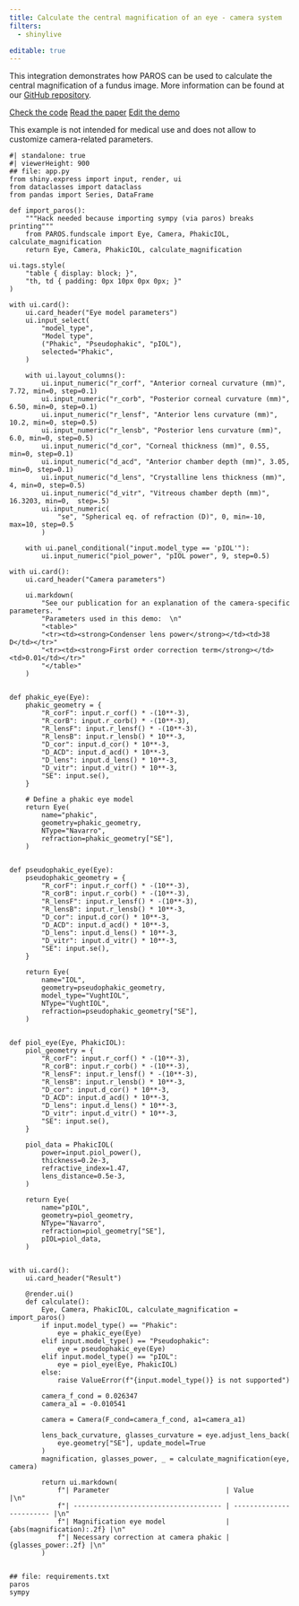 ```yaml
---
title: Calculate the central magnification of an eye - camera system
filters:
  - shinylive

editable: true
---
```


This integration demonstrates how PAROS can be used to calculate the central magnification of a fundus image. More information can be found at our [GitHub repository](https://github.com/MREYE-LUMC/PAROS).

[Check the code](https://github.com/MREYE-LUMC/PAROS){.btn .btn-outline-primary .btn role="button"}
[Read the paper](https://doi.org/10.1167/iovs.65.1.43){.btn .btn-outline-primary .btn role="button"}
<!-- Note: the edit.html file is generated automatically. -->
[Edit the demo](edit.html){.btn .btn-outline-primary .btn role="button" .external}

::: {.callout-warning}
This example is not intended for medical use and does not allow to customize camera-related parameters.
:::

:::{.column-screen-inset}
```shinylive-python
#| standalone: true
#| viewerHeight: 900
## file: app.py
from shiny.express import input, render, ui
from dataclasses import dataclass
from pandas import Series, DataFrame

def import_paros():
    """Hack needed because importing sympy (via paros) breaks printing"""
    from PAROS.fundscale import Eye, Camera, PhakicIOL, calculate_magnification
    return Eye, Camera, PhakicIOL, calculate_magnification

ui.tags.style(
    "table { display: block; }",
    "th, td { padding: 0px 10px 0px 0px; }"
)

with ui.card():
    ui.card_header("Eye model parameters")
    ui.input_select(
        "model_type",
        "Model type",
        ("Phakic", "Pseudophakic", "pIOL"),
        selected="Phakic",
    )

    with ui.layout_columns():
        ui.input_numeric("r_corf", "Anterior corneal curvature (mm)", 7.72, min=0, step=0.1)
        ui.input_numeric("r_corb", "Posterior corneal curvature (mm)", 6.50, min=0, step=0.1)
        ui.input_numeric("r_lensf", "Anterior lens curvature (mm)", 10.2, min=0, step=0.5)
        ui.input_numeric("r_lensb", "Posterior lens curvature (mm)", 6.0, min=0, step=0.5)
        ui.input_numeric("d_cor", "Corneal thickness (mm)", 0.55, min=0, step=0.1)
        ui.input_numeric("d_acd", "Anterior chamber depth (mm)", 3.05, min=0, step=0.1)
        ui.input_numeric("d_lens", "Crystalline lens thickness (mm)", 4, min=0, step=0.5)
        ui.input_numeric("d_vitr", "Vitreous chamber depth (mm)", 16.3203, min=0,  step=.5)
        ui.input_numeric(
            "se", "Spherical eq. of refraction (D)", 0, min=-10, max=10, step=0.5
        )

    with ui.panel_conditional("input.model_type == 'pIOL'"):
        ui.input_numeric("piol_power", "pIOL power", 9, step=0.5)

with ui.card():
    ui.card_header("Camera parameters")

    ui.markdown(
        "See our publication for an explanation of the camera-specific parameters. "
        "Parameters used in this demo:  \n"
        "<table>"
        "<tr><td><strong>Condenser lens power</strong></td><td>38 D</td></tr>"
        "<tr><td><strong>First order correction term</strong></td><td>0.01</td></tr>"
        "</table>"
    )


def phakic_eye(Eye):
    phakic_geometry = {
        "R_corF": input.r_corf() * -(10**-3),
        "R_corB": input.r_corb() * -(10**-3),
        "R_lensF": input.r_lensf() * -(10**-3),
        "R_lensB": input.r_lensb() * 10**-3,
        "D_cor": input.d_cor() * 10**-3,
        "D_ACD": input.d_acd() * 10**-3,
        "D_lens": input.d_lens() * 10**-3,
        "D_vitr": input.d_vitr() * 10**-3,
        "SE": input.se(),
    }

    # Define a phakic eye model
    return Eye(
        name="phakic",
        geometry=phakic_geometry,
        NType="Navarro",
        refraction=phakic_geometry["SE"],
    )


def pseudophakic_eye(Eye):
    pseudophakic_geometry = {
        "R_corF": input.r_corf() * -(10**-3),
        "R_corB": input.r_corb() * -(10**-3),
        "R_lensF": input.r_lensf() * -(10**-3),
        "R_lensB": input.r_lensb() * 10**-3,
        "D_cor": input.d_cor() * 10**-3,
        "D_ACD": input.d_acd() * 10**-3,
        "D_lens": input.d_lens() * 10**-3,
        "D_vitr": input.d_vitr() * 10**-3,
        "SE": input.se(),
    }

    return Eye(
        name="IOL",
        geometry=pseudophakic_geometry,
        model_type="VughtIOL",
        NType="VughtIOL",
        refraction=pseudophakic_geometry["SE"],
    )


def piol_eye(Eye, PhakicIOL):
    piol_geometry = {
        "R_corF": input.r_corf() * -(10**-3),
        "R_corB": input.r_corb() * -(10**-3),
        "R_lensF": input.r_lensf() * -(10**-3),
        "R_lensB": input.r_lensb() * 10**-3,
        "D_cor": input.d_cor() * 10**-3,
        "D_ACD": input.d_acd() * 10**-3,
        "D_lens": input.d_lens() * 10**-3,
        "D_vitr": input.d_vitr() * 10**-3,
        "SE": input.se(),
    }

    piol_data = PhakicIOL(
        power=input.piol_power(),
        thickness=0.2e-3,
        refractive_index=1.47,
        lens_distance=0.5e-3,
    )

    return Eye(
        name="pIOL",
        geometry=piol_geometry,
        NType="Navarro",
        refraction=piol_geometry["SE"],
        pIOL=piol_data,
    )


with ui.card():
    ui.card_header("Result")
    
    @render.ui()
    def calculate():
        Eye, Camera, PhakicIOL, calculate_magnification = import_paros()
        if input.model_type() == "Phakic":
            eye = phakic_eye(Eye)
        elif input.model_type() == "Pseudophakic":
            eye = pseudophakic_eye(Eye)
        elif input.model_type() == "pIOL":
            eye = piol_eye(Eye, PhakicIOL)
        else:
            raise ValueError(f"{input.model_type()} is not supported")
    
        camera_f_cond = 0.026347
        camera_a1 = -0.010541
    
        camera = Camera(F_cond=camera_f_cond, a1=camera_a1)
    
        lens_back_curvature, glasses_curvature = eye.adjust_lens_back(
            eye.geometry["SE"], update_model=True
        )
        magnification, glasses_power, _ = calculate_magnification(eye, camera)
    
        return ui.markdown(
            f"| Parameter                             | Value                    |\n"
            f"| ------------------------------------- | ------------------------ |\n"
            f"| Magnification eye model               | {abs(magnification):.2f} |\n"
            f"| Necessary correction at camera phakic | {glasses_power:.2f} |\n"
        )


## file: requirements.txt
paros
sympy
```
:::